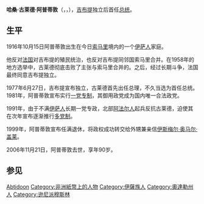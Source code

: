 {{Infobox President 
| name          = 哈桑·古莱德·阿普蒂敦<br>Hassan Gouled Aptidon
| image         = Hassan Gouled Aptidon in 26 June 1977.jpg
| caption       = 
| order         = [[吉布提国家元首列表|吉布提总统]]
| primeminister = {{le|巴卡特·古罗德·阿马多|Barkat Gourad Hamadou}}
| term_start    = 1977年6月27日
| term_end      = 1999年5月8日
| predecessor   = ''政权建立''
| successor     = [[伊斯梅尔·奥马尔·盖莱|伊斯梅尔·奥马尔·盖莱]]
| birth_date    = {{birth date|1916|10|15}}
| birth_place   = {{flag|British Somaliland}}[[奥达勒州|奥达勒州]]盧加雅
| death_date    = {{death date and age|2006|11|21|1916|10|15}}
| death_place   = {{flag|Djibouti}}[[吉布提市|吉布提市]]
| party         = {{le|争取进步人民联盟|People's Rally for Progress}}
| spouse        = {{le|艾查·波哥雷|Aicha Bogoreh}}
| religion      = [[伊斯兰教|伊斯兰教]][[逊尼派|逊尼派]]
}}
'''哈桑·古莱德·阿普蒂敦'''（{{lang-so|Xasan Guuleed Abtidoon}}，{{lang-ar|سن جولد أبتيدون}}，{{bd|1916年|10月15日|2006年|11月21日|catIdx=}}），[[吉布提|吉布提]]独立后首任[[吉布提总统|总统]]。
==生平==
1916年10月15日阿普蒂敦出生在今日[[索马里|索马里]]境内的一个[[索马里人|伊萨人]]家庭。

他反对[[法国|法国]]对吉布提的殖民统治，也反对吉布提同邻国索马里合并。在1958年的地方选举中，古莱德彻底击败了主张与索马里合并的{{le|穆罕默德·哈比·法拉赫|Mahamoud Harbi Farah}}。之后，经过长期斗争，法国最终同意吉布提独立。

1977年6月27日，吉布提宣布独立，古莱德首先出任总理，不久当选为首任总统。1981年，阿普蒂敦宣布实行[[一党专制|一党专制]]，其御用政党{{le|争取进步人民联盟|People's Rally for Progress}}成为国内唯一合法政党。

1991年，由于不满[[索马里人|伊萨人]]长期一党专政，北部[[阿法尔人|阿法尔人]]起兵反抗古莱德，迫使其在次年宣布逐渐推行[[多党制|多党制]]。

{{le|1993年，在首次多党大选中，阿普蒂敦获得了60%的选票，连任总统成功。|1993 Djiboutian presidential election}}1999年，阿普蒂敦宣布任满退休，将政权成功转交给外甥兼亲信[[伊斯梅尔·奥马尔·盖莱|伊斯梅尔·奥马尔·盖莱]]。

2006年11月21日，阿普蒂敦去世，享年90岁。
==参见==
{{s-start}}
{{s-gov}}
{{succession box|title=[[吉布提国家元首列表|吉布提总统]]|before=首任|after=[[伊斯梅尔·奥马尔·盖莱|伊斯梅尔·奥马尔·盖莱]]|years=1977年－1999年}}
{{succession box|title=[[吉布提总理|吉布提总理]]|before=首任|after=艾哈迈德·迪尼·艾哈迈德|years=1977年}}
{{s-end}}
{{DjiboutiPresidents}}
{{Authority control}}
[[Category:吉布提总统|Abtidoon]]
[[Category:非洲紙幣上的人物|Category:非洲紙幣上的人物]]
[[Category:伊薩族人|Category:伊薩族人]]
[[Category:奧達勒州人|Category:奧達勒州人]]
[[Category:逊尼派穆斯林|Category:逊尼派穆斯林]]